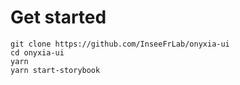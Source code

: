 <Meta title="Documentation/Intro" />

# Get started

```shell
git clone https://github.com/InseeFrLab/onyxia-ui
cd onyxia-ui
yarn
yarn start-storybook
```